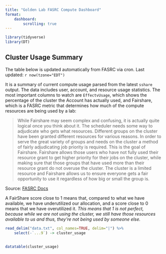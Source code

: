 ```yaml
---
title: "Golden Lab FASRC Compute Dashboard"
format: 
    dashboard:
        scrolling: true
---
```


```r
library(tidyverse)
library(DT)
```

## Cluster Usage Summary

The table below is updated automatically from FASRC via cron. Last updated: `r now(tzone="EDT")`

It is a summary of current compute usage parsed from the latest `sshare` output. The data 
includes user, account, and resource usage statistics. The most important columns to watch
are `EffectvUsage`, which shows the percentage of the cluster the Account has actually used,
and Fairshare, which is a FASRC metric that determines how much of the compute resources
are being used by a lab:

> While Fairshare may seem complex and confusing, it is actually quite logical once you think about it. The scheduler needs some way to adjudicate who gets what resources. Different groups on the cluster have been granted different resources for various reasons. In order to serve the great variety of groups and needs on the cluster a method of fairly adjudicating job priority is required. This is the goal of Fairshare. Fairshare allows those users who have not fully used their resource grant to get higher priority for their jobs on the cluster, while making sure that those groups that have used more than their resource grant do not overuse the cluster. The cluster is a limited resource and Fairshare allows us to ensure everyone gets a fair opportunity to use it regardless of how big or small the group is.

Source: [FASRC Docs](https://docs.rc.fas.harvard.edu/kb/fairshare/)

A FairShare score close to 1 means that, compared to what we have available, we have 
underutilized our allocation, and a score close to 0 means that we have overutilized it.
_This means that 1 is not perfect, because while we are not using the cluster, we still have
those resources available to us and thus, they're not being used by someone else._

```r
read_delim("data.txt", col_names=TRUE, delim="|") %>%
    select(-`...9`) -> cluster_usage
```

##

```r
datatable(cluster_usage)
```